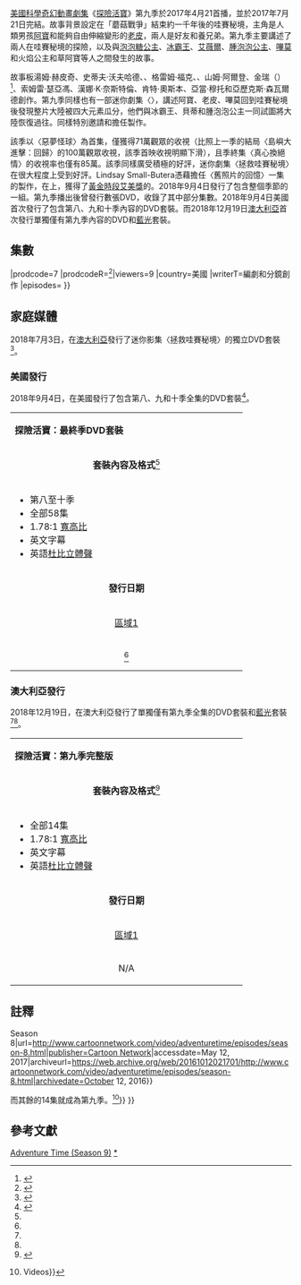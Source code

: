 {{Expand language|1=en|time=2021-02-14T07:26:58+00:00}}
{{Citation style|time=2021-02-14T07:26:58+00:00}}
{{NoteTA
|G1=AT
|G2=TV
|G3=Show
|G4=IT
|T=zh-tw:探險活寶 (第九季);zh-hk:探險時光 (第九季);zh-cn:探险活宝 (第九季)
|1=zh-tw:探險活寶;zh-hk:探險時光;zh-cn:探险活宝
|2=zh-tw:阿寶;zh-hk:芬
|3=zh-tw:老皮;zh-hk:傑克
|4=zh-tw:艾薇爾;zh-hk:瑪瑟琳
|5=zh-tw:樹鼻妹;zh-hk:小樹象
|6=zh-tw:冰霸王;zh-hk:寒冰王
|7=zh-tw:魔法哥;zh-hk:魔法俠
|8=zh-tw:哇賽秘境;zh-hk:噢噢大陸
|9=zh-tw:腫泡泡公主;zh-hk:團塊塊公主
|10=zh-tw:陰魔王;zh-hk:巫妖
|11=zh-tw:草阿寶;zh-hk:草芬
}}
{{Infobox television season
| season_number    = 9
| eng_name         = {{lang|en|''Adventure Time'' (Season 9)}}
| bgcolour         = #354F82
| image            = Adventure Time - The Complete Ninth Season DVD box cover.jpeg
| starring         = {{Plainlist|
* [[傑里米·沙達|傑里米·沙達]]
* [[約翰·迪·馬吉歐|約翰·迪·馬吉歐]]
}}
| image_size       = 200px
| caption          = 區域B的[[藍光光碟|藍光光碟]]套裝
| country          = {{USA}}
| network          = [[卡通頻道|卡通頻道]]
| first_aired      = {{start date|2017|4|21}}
| last_aired       = {{end date|2017|7|21}}
| num_episodes     = 14{{refn|group=lower-roman|name=seasons8-9}}
| prev_season      = [[探險活寶_(第八季)|第八季]]
| next_season      = [[探險活寶_(第十季)|第十季]]
| episode_list     = [[探險活寶集數列表|探險活寶集數列表]]
}}

[[美國|美國]][[科學奇幻|科學奇幻]][[動畫劇集|動畫劇集]]《[[探險活寶|探險活寶]]》第九季於2017年4月21首播，並於2017年7月21日完結。故事背景設定在「蘑菇戰爭」結束約一千年後的哇賽秘境，主角是人類男孩[[阿寶·馬頓斯|阿寶]]和能夠自由伸縮變形的[[酷狗老皮|老皮]]，兩人是好友和養兄弟。第九季主要講述了兩人在哇賽秘境的探險，以及與[[邦妮貝爾泡泡糖|泡泡糖公主]]、[[冰霸王|冰霸王]]、[[瑪瑟琳·阿巴迪爾|艾薇爾]]、[[探險活寶人物表|腫泡泡公主]]、[[探險活寶人物表|嗶莫]]和火焰公主和草阿寶等人之間發生的故事。

故事板湯姆·赫皮奇、史蒂夫·沃夫哈德、{{le|勞拉·內茲格|Laura Knetzger}}、格雷姆·福克、{{le|查曼·韋爾哈根|Charmaine Verhagen}}、山姆·阿爾登、金瑞（{{lang|en|Seo Kim}}）<ref>{{cite book |author1=金瑞（Seo Kim） |title=我和吉米和艾迪 |date=2017-07-01 |publisher=[[天津人民出版社|天津人民出版社]] |isbn=9787201121192}}</ref>、索姆雷·瑟亞馮、漢娜·K·奈斯特倫、肯特·奧斯本、亞當·穆托和亞歷克斯·森瓦爾德創作。第九季同樣也有一部迷你劇集〈{{le|拯救哇賽秘境| Elements (miniseries)}}〉，講述阿寶、老皮、嗶莫回到哇賽秘境後發現整片大陸被四大元素瓜分，他們與冰霸王、貝蒂和腫泡泡公主一同試圖將大陸恢復過往。同樣特別邀請{{le|Alex and Lindsay Small-Butera|Alex and Lindsay Small-Butera}}和擔任製作。

該季以〈惡夢怪球〉為首集，僅獲得71萬觀眾的收視（比照上一季的結局〈島嶼大進擊：回歸〉的100萬觀眾收視，該季首映收視明顯下滑），且季終集〈真心換絕情〉的收視率也僅有85萬。該季同樣廣受積極的好評，迷你劇集〈拯救哇賽秘境〉在很大程度上受到好評。Lindsay Small-Butera憑藉擔任〈舊照片的回憶〉一集的製作，在{{le|第70屆黃金時段創意藝術艾美獎頒獎典禮|70th Primetime Creative Arts Emmy Awards}}上，獲得了[[黃金時段艾美獎|黃金時段艾美獎]]的{{le|黃金時段艾美獎動畫節目最佳個人成就獎|Primetime Creative Arts Emmy Award for Outstanding Individual Achievement in Animation}}。2018年9月4日發行了包含整個季節的一組。第九季播出後曾發行數張DVD，收錄了其中部分集數。2018年9月4日美國首次發行了包含第八、九和十季內容的DVD套裝。而2018年12月19日[[澳大利亞|澳大利亞]]首次發行單獨僅有第九季內容的DVD和[[藍光光碟|藍光]]套裝。

==集數==
{{See also|探險活寶集數列表|拯救哇賽秘境}}
<onlyinclude>{{Episode table |background=#354F82 |overall=5 |season=5 |title=21 |director=12 |writer=28 |airdate=13 |airdateR={{refn|group=lower-roman|"Orb" was released through the Cartoon Network phone App on April 14,<ref name=orbapp>{{cite web|last1=Cartoon Network |title=Adventure Time {{!}} Orb |url=https://www.facebook.com/adventuretime/videos/vb.321031023382/10155242002713383/?type=3&theater |publisher=[[Facebook|Facebook]] |archive-url=https://archive.is/20170614172859/https://www.facebook.com/adventuretime/videos/vb.321031023382/10155242002713383/?type=3&theater |archive-date=June 14, 2017 |date=April 14, 2017 |url-status=dead |author1-link=Cartoon Network }}</ref> the ''Elements'' miniseries was released for download via iTunes on April 18,<ref>{{Cite web|url=https://itunes.apple.com/us/tv-season/adventure-time-elements/id1222445826 |title=Adventure Time: Elements |year=2017 |publisher=[[iTunes|iTunes]] |access-date=April 17, 2017 |archive-url=https://archive.is/20170417180725/https://itunes.apple.com/us/tv-season/adventure-time-elements/id1222445826 |archive-date=April 17, 2017 |url-status=dead }}</ref> and "Abstract" through "Three Buckets" were released via the Cartoon Network phone app on July 14.<ref name=julywriters>{{cite web|last1=''Adventure Time'' production staff|title=''Adventure Time'' Returns on Monday, July 17th|url=http://kingofooo.tumblr.com/post/162720736549/adventure-time-returns-on-monday-july-17th-five|website=KingOfOoo|publisher=[[Tumblr|Tumblr]]|archive-url=https://archive.is/20170719131344/http://kingofooo.tumblr.com/post/162720736549/adventure-time-returns-on-monday-july-17th-five|archive-date=July 19, 2017|date=July 7, 2017}}</ref> However, because this field specifically refers to episode airdates, the information here will denote when these fourteen episodes first aired on Cartoon Network.|name="3b"}}  |prodcode=7 |prodcodeR=<ref name=season9_citations>{{cite book|last1=Thomas|first1=Paul|title=Exploring the Land of Ooo: An Unofficial Overview and Production History of Cartoon Network's ''Adventure Time''|date=2020|publisher=[[University_of_Kansas|University of Kansas Libraries]]|isbn=9781936153190|url=http://hdl.handle.net/1808/30572|access-date=July 12, 2020|pages=292–293|location=[[Lawrence,_KS|Lawrence, KS]]|hdl=1808/30572|archive-date=2021-12-12|archive-url=https://web.archive.org/web/20211212064325/https://kuscholarworks.ku.edu/handle/1808/30572|dead-url=no}}</ref>|viewers=9 |country=美國 |writerT=編劇和分鏡創作 |episodes=
{{Episode list/sublist|探險活寶集數列表
| EpisodeNumber   = 253
| EpisodeNumber2  = 1
| Title           = [[惡夢怪球|惡夢怪球]]
| AltTitle        = Orb
| DirectedBy      = 伊莉莎白·伊托
| WrittenBy       = 亞歷克斯·森瓦爾德、亞當·穆托
| OriginalAirDate = {{Start date|2017|4|21}}
| ProdCode        = 1042-259
| Viewers         = 0.71<ref name=orbratings>{{cite web | author=Metcalf, Mitch|url=http://www.showbuzzdaily.com/articles/showbuzzdailys-top-150-friday-cable-originals-network-finals-4-21-2017.html | title=Top 100 Friday Cable Originals & Network Update: 4.21.2017 | work=[[Showbuzz_Daily|Showbuzz Daily]] | date=April 24, 2017 | archive-url=https://web.archive.org/web/20170519063927/http://www.showbuzzdaily.com/articles/showbuzzdailys-top-150-friday-cable-originals-network-finals-4-21-2017.html|archive-date=May 19, 2017}}</ref>
| ShortSummary    = 
| LineColor       = 354F82
}}
{{Episode list/sublist|探險活寶集數列表
| EpisodeNumber   = 254
| EpisodeNumber2  = 2
| Title           = [[拯救哇賽秘境|拯救哇賽秘境：驚奇巨變]]
| AltTitle        = Elements Part 1: Skyhooks
| DirectedBy      = 科爾·桑切斯
| WrittenBy       = 波莉·郭、山姆·阿爾登
| OriginalAirDate = {{Start date|2017|4|24}}
| ProdCode        = 1042-260
| Viewers         = 0.83<ref name=elementspart1&2/>
| ShortSummary    = 
| LineColor       = 354F82
}}
{{Episode list/sublist|探險活寶集數列表
| EpisodeNumber   = 255
| EpisodeNumber2  = 3
| Title           = 拯救哇塞秘境：甜蜜霸王戀
| AltTitle        = Elements Part 2: Bespoken For
| DirectedBy      = 伊莉莎白·伊托
| WrittenBy       = 索姆雷·瑟亞馮、金瑞
| OriginalAirDate = {{Start date|2017|4|24}}
| ProdCode        = 1042-261
| Viewers         = 0.83<ref name=elementspart1&2>{{cite web | author=Metcalf, Mitch|url=http://www.showbuzzdaily.com/articles/showbuzzdailys-top-150-monday-cable-originals-network-finals-4-24-2017.html | title=Top 100 Monday Cable Originals & Network Update: 4.24.2017 | work=[[Showbuzz_Daily|Showbuzz Daily]] | date=April 25, 2017 | archive-date=May 19, 2017|archive-url=https://web.archive.org/web/20170519110525/http://www.showbuzzdaily.com/articles/showbuzzdailys-top-150-monday-cable-originals-network-finals-4-24-2017.html}}</ref>
| ShortSummary    = 
| LineColor       = 354F82
}}
{{Episode list/sublist|探險活寶集數列表
| EpisodeNumber   = 256
| EpisodeNumber2  = 4
| Title           = 拯救哇塞秘境：冬之光
| AltTitle        = Elements Part 3: Winter Light
| DirectedBy      = 科爾·桑切斯
| WrittenBy       = 史蒂夫·沃夫哈德、勞拉·內茲格
| OriginalAirDate = {{Start date|2017|4|25}}
| ProdCode        = 1042-262
| Viewers         = 0.98<ref name=elementspart3&4>{{cite web | author=Metcalf, Mitch|url=http://www.showbuzzdaily.com/articles/showbuzzdailys-top-150-tuesday-cable-originals-network-finals-4-25-2017.html | title=Top 100 Tuesday Cable Originals & Network Update: 4.25.2017 | work=[[Showbuzz_Daily|Showbuzz Daily]] | date=April 26, 2017 | archive-url=https://web.archive.org/web/20170519175257/http://www.showbuzzdaily.com/articles/showbuzzdailys-top-150-tuesday-cable-originals-network-finals-4-25-2017.html|archive-date=May 19, 2017}}</ref>
| ShortSummary    = 
| LineColor       = 354F82
}}
{{Episode list/sublist|探險活寶集數列表
| EpisodeNumber   = 257
| EpisodeNumber2  = 5
| Title           = 拯救哇塞秘境：豬怪雲雲
| AltTitle        = Elements Part 4: Cloudy
| DirectedBy      = 伊莉莎白·伊托
| WrittenBy       = 格雷姆·福克、肯特·奧斯本
| OriginalAirDate = {{Start date|2017|4|25}}
| ProdCode        = 1042-263
| Viewers         = 0.98<ref name=elementspart3&4/>
| ShortSummary    = 
| LineColor       = 354F82
}}
{{Episode list/sublist|探險活寶集數列表
| EpisodeNumber   = 258
| EpisodeNumber2  = 6
| Title           = 拯救哇塞秘境：黏黏國度
| AltTitle        = Elements Part 5: Slime Central
| DirectedBy      = 伊莉莎白·伊托
| WrittenBy       = 亞歷克斯·森瓦爾德、漢娜·K·奈斯特倫
| OriginalAirDate = {{Start date|2017|4|26}}
| ProdCode        = 1042-264
| Viewers         = 0.92<ref name=elementspart5&6>{{cite web | author=Metcalf, Mitch|url=http://www.showbuzzdaily.com/articles/showbuzzdailys-top-150-wednesday-cable-originals-network-finals-4-26-2017.html | title=Top 150 Wednesday Cable Originals & Network Update: 4.26.2017 | work=[[Showbuzz_Daily|Showbuzz Daily]] | date=April 27, 2017 | archive-url=https://web.archive.org/web/20170520024729/http://www.showbuzzdaily.com/articles/showbuzzdailys-top-150-wednesday-cable-originals-network-finals-4-26-2017.html|archive-date=May 20, 2017}}</ref>
| ShortSummary    = 
| LineColor       = 354F82
}}
{{Episode list/sublist|探險活寶集數列表
| EpisodeNumber   = 259
| EpisodeNumber2  = 7
| Title           = 拯救哇塞秘境：火大戰鬥
| AltTitle        = Elements Part 6: Happy Warrior
| DirectedBy      = 科爾·桑切斯
| WrittenBy       = 波莉·郭、山姆·阿爾登
| OriginalAirDate = {{Start date|2017|4|26}}
| ProdCode        = 1042-265
| Viewers         = 0.92<ref name=elementspart5&6/>
| ShortSummary    = 
| LineColor       = 354F82
}}
{{Episode list/sublist|探險活寶集數列表
| EpisodeNumber   = 260
| EpisodeNumber2  = 8
| Title           = 拯救哇塞秘境：英雄心
| AltTitle        = Elements Part 7: Hero Heart
| DirectedBy      = 伊莉莎白·伊托
| WrittenBy       = 索姆雷·瑟亞馮、金瑞
| OriginalAirDate = {{Start date|2017|4|27}}
| ProdCode        = 1042-266
| Viewers         = 0.90<ref name=elementspart7&8>{{cite web | author=Metcalf, Mitch|url=http://www.showbuzzdaily.com/articles/showbuzzdailys-top-150-thursday-cable-originals-network-finals-4-27-2017.html | title=Top 150 Thursday Cable Originals & Network Update: 4.27.2017 | work=[[Showbuzz_Daily|Showbuzz Daily]] | date=April 28, 2017 | archive-url=https://web.archive.org/web/20170506235828/http://www.showbuzzdaily.com/articles/showbuzzdailys-top-150-thursday-cable-originals-network-finals-4-27-2017.html|archive-date=May 6, 2017}}</ref>
| ShortSummary    = 
| LineColor       = 354F82
}}
{{Episode list/sublist|探險活寶集數列表
| EpisodeNumber   = 261
| EpisodeNumber2  = 9
| Title           = 拯救哇塞秘境：原歸過往
| AltTitle        = Elements Part 8: Skyhooks II
| DirectedBy      = 科爾·桑切斯
| WrittenBy       = 史蒂夫·沃夫哈德
| OriginalAirDate = {{Start date|2017|4|27}}
| ProdCode        = 1042-267
| Viewers         = 0.90<ref name=elementspart7&8/>
| ShortSummary    = 
| LineColor       = 354F82
}}
{{Episode list/sublist|探險活寶集數列表
| EpisodeNumber   = 262
| EpisodeNumber2  = 10
| Title           = [[變形老皮|變形老皮]]
| AltTitle        = Abstract
| DirectedBy      = 亞當·穆托
| WrittenBy       = 格雷姆·福克、勞拉·內茲格
| OriginalAirDate = {{Start date|2017|7|17}}
| ProdCode        = 1042-268
| Viewers         = 0.77<ref>{{cite web|title=Top 150 Monday Cable Originals & Network Finals: 7.17.2017|url=http://www.showbuzzdaily.com/articles/showbuzzdailys-top-150-monday-cable-originals-network-finals-7-17-2017.html|last=Metcalf|first=Mitch| work=[[Showbuzz_Daily|Showbuzz Daily]]|archive-url=https://archive.is/20170719131207/http://www.showbuzzdaily.com/articles/showbuzzdailys-top-150-monday-cable-originals-network-finals-7-17-2017.html|archive-date=July 19, 2017|date=July 18, 2017}}</ref>
| ShortSummary    = 
| LineColor       = 354F82
}}
{{Episode list/sublist|探險活寶集數列表
| EpisodeNumber   = 263
| EpisodeNumber2  = 11
| Title           = [[舊照片的回憶|舊照片的回憶]]
| AltTitle        = Ketchup
| DirectedBy      = 伊莉莎白·伊托
| WrittenBy       = 索姆雷·瑟亞馮、金瑞
| OriginalAirDate = {{Start date|2017|7|18}}
| ProdCode        = 1042-271
| Viewers         = 0.67<ref>{{cite web|title=Top 150 Tuesday Cable Originals & Network Finals: 7.18.2017|url=http://www.showbuzzdaily.com/articles/showbuzzdailys-top-150-tuesday-cable-originals-network-finals-7-18-2017.html|last=Metcalf|first=Mitch| work=[[Showbuzz_Daily|Showbuzz Daily]]|archive-url=https://archive.is/20170719202255/http://www.showbuzzdaily.com/articles/showbuzzdailys-top-150-tuesday-cable-originals-network-finals-7-18-2017.html|archive-date=July 19, 2017|date=July 19, 2017}}</ref>
| ShortSummary    = 
| LineColor       = 354F82
}}
{{Episode list/sublist|探險活寶集數列表
| EpisodeNumber   = 264
| EpisodeNumber2  = 12
| Title           = [[山寨版寶妹|山寨版寶妹]]
| AltTitle        = Fionna and Cake and Fionna
| DirectedBy      = 伊莉莎白·伊托
| WrittenBy       = 亞歷克斯·森瓦爾德、漢娜·K·奈斯特
| OriginalAirDate = {{Start date|2017|7|19}}
| ProdCode        = 1042-269
| Viewers         = 0.69<ref>{{cite web|title=Top 150 Wednesday Cable Originals & Network Finals: 7.19.2017|url=http://www.showbuzzdaily.com/articles/showbuzzdailys-top-150-wednesday-cable-originals-network-finals-7-19-2017.html|last=Metcalf|first=Mitch| work=[[Showbuzz_Daily|Showbuzz Daily]]|archive-url=https://archive.is/20170721001421/http://www.showbuzzdaily.com/articles/showbuzzdailys-top-150-wednesday-cable-originals-network-finals-7-19-2017.html|archive-date=July 21, 2017|date=July 20, 2017}}</ref>
| ShortSummary    = 
| LineColor       = 354F82
}}
{{Episode list/sublist|探險活寶集數列表
| EpisodeNumber   = 265
| EpisodeNumber2  = 13
| Title           = [[陰魔王再次回歸|陰魔王再次回歸]]
| AltTitle        = Whispers
| DirectedBy      = 科爾·桑切斯
| WrittenBy       = 波莉·郭、山姆·阿爾登
| OriginalAirDate = {{Start date|2017|7|20}}
| ProdCode        = 1042-270
| Viewers         = 0.76<ref>{{cite web|title=Top 150 Thursday Cable Originals & Network Finals: 7.20.2017|url=http://www.showbuzzdaily.com/articles/showbuzzdailys-top-150-thursday-cable-originals-network-finals-7-20-2017.html|last=Metcalf|first=Mitch| work=[[Showbuzz_Daily|Showbuzz Daily]]|archive-url=https://archive.is/20170721210436/http://www.showbuzzdaily.com/articles/showbuzzdailys-top-150-thursday-cable-originals-network-finals-7-20-2017.html|archive-date=July 21, 2017|date=July 21, 2017}}</ref>
| ShortSummary    = 
| LineColor       = 354F82
}}
{{Episode list/sublist|探險活寶集數列表
| EpisodeNumber   = 266
| EpisodeNumber2  = 14
| Title           = [[真心換絕情|真心換絕情]]
| AltTitle        = Three Buckets
| DirectedBy      = 科爾·桑切斯
| WrittenBy       = 湯姆·赫皮奇、史蒂夫·沃夫哈德
| OriginalAirDate = {{Start date|2017|7|21}}
| ProdCode        = 1042-272
| Viewers         = 0.85<ref name=threebucketsratings>{{cite web|title=Top 150 Friday Cable Originals & Network Finals: 7.21.2017|url=http://www.showbuzzdaily.com/articles/showbuzzdailys-top-150-friday-cable-originals-network-finals-7-21-2017.html|last=Metcalf|first=Mitch| work=[[Showbuzz_Daily|Showbuzz Daily]]|archive-url=https://archive.is/20170724221216/http://www.showbuzzdaily.com/articles/showbuzzdailys-top-150-friday-cable-originals-network-finals-7-21-2017.html|archive-date=July 24, 2017|date=July 24, 2017}}</ref>
| ShortSummary    = 
| LineColor       = 354F82
}}
}}</onlyinclude>

==家庭媒體==
2018年7月3日，{{le|華納家庭娛樂|Warner Home Video}}在[[澳大利亞|澳大利亞]]發行了迷你影集〈拯救哇賽秘境〉的獨立DVD套裝<ref name=aussiedvd>{{cite web|title=Adventure Time (Collection 14): Elements Miniseries|url=https://www.madman.com.au/catalogue/view/41297/adventure-time-collection-14-elements-miniseries|website=madman.com.au|access-date=February 24, 2018|archive-date=2021-03-21|archive-url=https://web.archive.org/web/20210321061027/https://www.madman.com.au/catalogue/view/41297/adventure-time-collection-14-elements-miniseries|dead-url=no}}</ref>。

===美國發行===

<!-- 注释: [[File:Adventure_Time-_The_Final_Season_DVD_Cover.png|thumb]] -->

2018年9月4日，在美國發行了包含第八、九和十季全集的DVD套裝<ref name=amazon_release>{{cite web |title=Cartoon Network: Adventure Time: The Final Seasons |url=https://www.amazon.com/Cartoon-Network-Adventure-Final-Seasons/dp/B07DRWLF36/ |archive-url=https://archive.is/20180710191717/https://www.amazon.com/Cartoon-Network-Adventure-Final-Seasons/dp/B07DRWLF36/ |archive-date=July 10, 2018}}</ref>。

{| border="2" cellpadding="2" cellspacing="0" style="margin: 0 1em 0 0; background: #f9f9f9; border: c00 #aaa solid; border-collapse: collapse; font-size: 95%;"
|- style="background:#fda041; color:black;"
| colspan="4" | '''探險活寶：最終季DVD套裝'''
|-valign="top"
| align="center" width="400" colspan="2"| '''套裝內容及格式'''<ref name=amazon_release/>
| align="center" width="400" colspan="2"|'''特別收錄'''<ref name=amazon_release/>
|-valign="top"
| colspan="2" align="left" width="200"|
* 第八至十季
* 全部58集
* 1.78:1 [[長寬比_(影像)|寬高比]]
* 英文字幕
* 英語[[杜比實驗室|杜比立體聲]]
| colspan="2" align="left" width="200"|
*Animatics
*Song demoes
*Character art gallery
*Behind the scenes featurette
|-
| colspan="4" align="center" | '''發行日期'''
|-
|align="center" | [[DVD區域碼|區域1]]
|align="center" | [[DVD區域碼|區域4]]
|align="center" | [[藍光光碟#區碼|區域A]]
|align="center" | [[藍光光碟#區碼|區域B]]
|-
|align="center" | {{Start date|2018|9|4}}<ref name=amazon_release/>
|align="center" | TBA
|align="center" | TBA
|align="center" | TBA
|}

===澳大利亞發行===
2018年12月19日，在澳大利亞發行了單獨僅有第九季全集的DVD套裝和[[藍光光碟|藍光]]套裝<ref name="madmanseason9dvd"/><ref name="madmanseason9br"/>。

{| border="2" cellpadding="2" cellspacing="0" style="margin: 0 1em 0 0; background: #f9f9f9; border: c00 #aaa solid; border-collapse: collapse; font-size: 95%;"
|- style="background:#354f82; color:white;"
| colspan="4" | '''探險活寶：第九季完整版'''
|-valign="top"
| align="center" width="400" colspan="2"| '''套裝內容及格式'''<ref name="madmanseason9br">{{cite web |title=Adventure Time - The Complete Ninth Season (Blu-ray) |url=https://www.madman.com.au/catalogue/view/44430/adventure-time-the-complete-ninth-season-bluray |publisher=Madman |archive-url=https://archive.today/20181001040415/https://www.madman.com.au/catalogue/view/44430/adventure-time-the-complete-ninth-season-bluray |archive-date=2018-10-01 |access-date=2018-10-01 |url-status=live }}</ref>
| align="center" width="400" colspan="2"|'''特別收錄'''<ref name="madmanseason9dvd"/>
|-valign="top"
| colspan="2" align="left" width="200"|
* 全部14集
* 1.78:1 [[長寬比_(影像)|寬高比]]
* 英文字幕
* 英語[[杜比實驗室|杜比立體聲]]
| colspan="2" align="left" width="200"|
*TBA
|-
| colspan="4" align="center" | '''發行日期'''
|-
|align="center" | [[DVD區域碼|區域1]]
|align="center" | [[DVD區域碼|區域4]]
|align="center" | [[藍光光碟#區碼|區域A]]
|align="center" | [[藍光光碟#區碼|區域B]]
|-
|align="center" | N/A
|align="center" | {{Start date|2018|12|19}}<ref name="madmanseason9dvd">{{cite web |title=Adventure Time - The Complete Ninth Season (DVD) |url=https://www.madman.com.au/catalogue/view/44429/adventure-time-the-complete-ninth-season |publisher=Madman Entertainment |archive-date=2018-10-01 |archive-url=https://archive.today/20181001040401/https://www.madman.com.au/catalogue/view/44429/adventure-time-the-complete-ninth-season |access-date=2018-10-01 |url-status=live }}</ref>
|align="center" | N/A
|align="center" | {{Start date|2018|12|19}}<ref name="madmanseason9br"/>
|}

==註釋==
{{notelist-lr|1=
{{efn-lr|name=seasons8-9|1=
原本第八季應有28集，即〈喧賓奪主〉（Two Swords）至〈真心換絕情〉（Three Buckets）。{{#tag:ref|探險活寶製作團隊的官方部落格於2017年8月宣布，預定第八季由兩集〈喧賓奪主〉、〈一秒變醫生〉開始，<ref>{{cite web|last1=''Adventure Time'' production staff|title=AT Season Eight|url=http://kingofooo.tumblr.com/post/155641456854/in-two-weeks-adventure-time-season-8-kicks-off|website=KingOfOoo|publisher=[[Tumblr|Tumblr]]|accessdate=July 2, 2017|date=January 9, 2017|archive-date=2017-11-02|archive-url=https://archive.today/20171102133431/http://kingofooo.tumblr.com/post/155641456854/in-two-weeks-adventure-time-season-8-kicks-off|dead-url=no}}</ref>製作人亞當·穆托後來又確認，早在這幾季被分割之前，他們曾計畫把〈真心換絕情〉作為第八季最後一集。<ref>{{cite web|author=Muto, Adam [MrMuto]|date=October 2016|archiveurl=https://archive.is/20170702174759/https://ask.fm/MrMuto/answers/143415325128|title=Yes. The official season divisions seem to have moved around but when we made those episodes we approached them as the end of Season 8|url=https://ask.fm/MrMuto/answers/143415325128|archivedate=July 2, 2017|via=[[Ask.fm|Ask.fm]]}}</ref>|group=註}}但是隨著季數的重新規劃，原屬第七季的後13集、原本第八季的前14集，被卡通頻道重新整合為第八季。<ref name=season8cn>{{cite web|title=Adventure Time {{!}} Video {{!}} Season 8|url=http://www.cartoonnetwork.com/video/adventuretime/episodes/season-8.html|publisher=[[Cartoon_Network|Cartoon Network]]|accessdate=May 12, 2017|archiveurl=https://web.archive.org/web/20161012021701/http://www.cartoonnetwork.com/video/adventuretime/episodes/season-8.html|archivedate=October 12, 2016}}</ref>而其餘的14集就成為第九季。<ref>{{cite web|url=http://www.cartoonnetwork.com/video/adventuretime/episodes/index.html|archiveurl=https://web.archive.org/web/20171129151427/http://www.cartoonnetwork.com/video/adventuretime/episodes/index.html|archivedate=November 29, 2017|publisher=[[Cartoon_Network|Cartoon Network]]|title=Adventure Time {{!}} Videos}}</ref>}}
}}
{{Reflist|group=註}}

==參考文獻==
{{reflist|30em}}

{{探險活寶}}

[[Category:2017年美國電視季度|Adventure Time (Season 9)]]
[[Category:探險活寶劇集|*]]